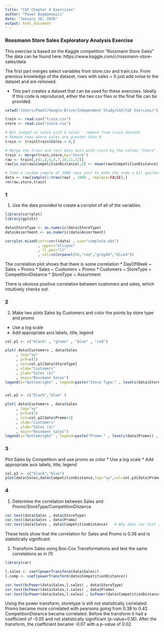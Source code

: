 ```yaml
---
title: "C&F Chapter 4 Exercises"
author: "Pawel Bogdanowicz"
date: "January 28, 2016"
output: html_document
---
```



### Rossmann Store Sales Exploratory Analysis Exercise
This exercise is based on the Kaggle competition "Rossmann Store Sales"
The data can be found here: https://www.kaggle.com/c/rossmann-store-sales/data

The first part merges select variables from store.csv and train.csv.  From previous knowledge of the dataset, rows with sales = 0 just add noise to the dataset and are removed.

* This part creates a dataset that can be used for these exercises.  Ideally if this code is reproduced, either the two csv files or the final file can be provided.

```r

setwd("/Users/Pawel/Google Drive/Independent Study/C&F/C&F Exercies/")

train <- read.csv("train.csv")
store <- read.csv("store.csv")

# Not judged on sales with 0 sales - remove from train dataset
# Remove rows where sales are greater than 0
train <- train[train$Sales > 0,]  

# Merge the train and test data sets with store by the column "Store"
train <- merge(train,store,by="Store")
raw <- train[,c(1,2,4,5,7,10,11,12)]
raw[is.na(raw$CompetitionDistance),8] <- mean(raw$CompetitionDistance)

# Take a random sample of 1000 rows just to make the code a bit quicker
data <- raw[sample(1:nrow(raw) , 1000 , replace=FALSE),]
rm(raw,store,train)

```

### 1
1) Use the data provided to create a corrplot of all of the variables.

```r
library(corrplot)
library(gplots)

data$StoreType <- as.numeric(data$StoreType)
data$Assortment <- as.numeric(data$Assortment)

corrplot.mixed(corr=cor((data) , use="complete.obs")
               , upper="ellipse"
               , tl.pos="lt"
               , col=colorpanel(50,"red","gray60","blue4"))

```

The correlation plot shows that there is some correlation
* DayOfWeek ~ Sales + Promo
* Sales ~ Customers + Promo
* Customers ~ StoreType + CompetitionDistance
* StoreType ~ Assortment

There is obvious positive correlation between customers and sales, which intuitively checks out.

### 2 
2) Make two plots Sales by Customers and color the points by store type and promo
* Use a log scale
* Add appropriate axis labels, title, legend

```r

col.p1 <- c("black" , "green" , "blue" , "red")

plot( data$Customers , data$Sales
     , log="xy"
     , pch=c(1)
     , col=col.p1[data$StoreType] 
     , xlab="Customers"
     , ylab="Sales ($)"
     , main="Rossmann Sales")
legend(x="bottomright" , legend=paste("Store Type:" , levels(data$StoreType)) , col=col.p1 , pch=c(1) )


col.p2 <- c("black","blue" )

plot( data$Customers , data$Sales
     , log="xy"
     , pch=c(1)
     , col=col.p2[data$Promo+1] 
     , xlab="Customers"
     , ylab="Sales ($)"
     , main="Rossmann Sales")
legend(x="bottomright" , legend=paste("Promo:" , levels(data$Promo)) , col=col.p2 , pch=c(1) )

```

### 3 
Plot Sales by Competition and use promo as color
* Use a log scale
* Add appropriate axis labels, title, legend

```r
col.p3 <- c("black","blue")
plot(data$Sales,data$CompetitionDistance,log="xy",col=col.p3[data$Promo+1],pch=c(19))
```


### 4
1) Determine the correlation between Sales and Promo/StoreType/CompetitionDistance

```r
cor.test(data$Sales , data$StoreType)
cor.test(data$Sales , data$Promo)
cor.test(data$Sales , data$CompetitionDistance)   # Why does cor.test return value but cor return NA?
```

These tests show that the correlation for Sales and Promo is 0.38 and is statistically significant.

2) Transform Sales using Box-Cox Transformations and test the same correlations as in (1)

```r

library(car)

l.sales <- coef(powerTransform(data$Sales))
l.comp <- coef(powerTransform(data$CompetitionDistance))

cor.test(bcPower(data$Sales,l.sales) , data$StoreType)
cor.test(bcPower(data$Sales,l.sales) , data$Promo)
cor.test(bcPower(data$Sales,l.sales) , bcPower(data$CompetitionDistance , l.comp))

```

Using the power transform, storetype is still not statistically correlated. 
Promo became more correlated with pearsons going from 0.38 to 0.42.
CompetitionDistance became correlated. Before the transform it had a coefficient of -0.05 and not statistically significant (p-value=0.16).  After the transform, the coefficient became -0.07 with a p-value of 0.02.









